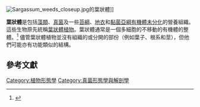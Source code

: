 [[File:Sargassum_weeds_closeup.jpg|thumb]]的葉狀體]]

'''葉狀體'''是包括[[藻類|藻類]]、[[真菌|真菌]]及一些[[苔綱|苔綱]]、[[地衣|地衣]]和[[黏菌亞綱|黏菌亞綱]][[有機體|有機體]][[細胞分化|未分化]]的營養組織。這些生物原先統稱[[葉狀體植物|葉狀體植物]]。葉狀體通常是一個多細胞的不移動的有機體的整體。<ref>{{cite book | last=Haupt | first=Arthur W. | title=Plant Morphology | url=https://archive.org/details/plantmorphology0000unse | year=1953 | location=New York | publisher=McGraw-Hill Book company | page=[https://archive.org/details/plantmorphology0000unse/page/7 7] }}</ref> 儘管葉狀體植物並沒有組織的或分開的部份（例如葉子、根系和莖），但他們可能亦有功能類似的結構。

==參考文獻==
{{Reflist}}

[[Category:植物形態學|Category:植物形態學]]
[[Category:真菌形態學與解剖學|Category:真菌形態學與解剖學]]